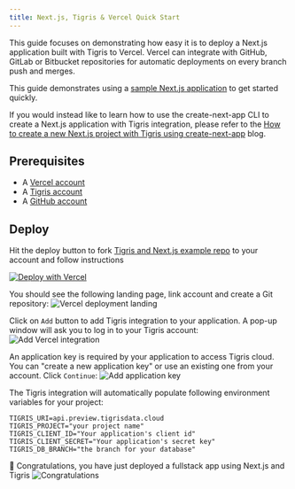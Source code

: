 ```yaml
---
title: Next.js, Tigris & Vercel Quick Start
---
```



This guide focuses on demonstrating how easy it is to deploy a Next.js application built with Tigris
to Vercel. Vercel can integrate with GitHub, GitLab or Bitbucket repositories for automatic
deployments on every branch push and merges.

This guide demonstrates using a [sample Next.js application](https://github.com/tigrisdata/tigris-vercel-starter/)
to get started quickly.

If you would instead like to learn how to use the create-next-app CLI to create a Next.js application
with Tigris integration, please refer to the
[How to create a new Next.js project with Tigris using create-next-app](https://www.tigrisdata.com/blog/create-next-app-with-tigris/) blog.

## Prerequisites

<ul>
  <li>
    A <a href="https://vercel.com">Vercel account</a>
  </li>
  <li>
    A <a href={tigrisConfig.signupUrl}>Tigris account</a>
  </li>
  <li>
    A <a href="https://github.com">GitHub account</a>
  </li>
</ul>

## Deploy

Hit the deploy button to fork [Tigris and Next.js example repo](https://github.com/tigrisdata/tigris-vercel-starter/)
to your account and follow instructions

[![Deploy with Vercel](https://vercel.com/button)](https://vercel.com/new/clone?repository-url=https%3A%2F%2Fgithub.com%2Ftigrisdata%2Ftigris-vercel-starter&project-name=todo-list-app-tigris&repo-name=todo-list-webapp-tigris&demo-title=My%20To-do%20list%20webapp&demo-description=A%20To-do%20list%20webapp%20using%20NextJS%20and%20Tigris&integration-ids=oac_Orjx197uMuJobdSaEpVv2Zn8)

You should see the following landing page, link account and create a Git repository:
![Vercel deployment landing](/img/screenshots/vercel-deploy-landing.jpg)

Click on `Add` button to add Tigris integration to your application. A pop-up window will ask you
to log in to your Tigris account:
![Add Vercel integration](/img/screenshots/vercel-deploy-add-integration.jpg)

An application key is required by your application to access Tigris cloud. You can "create a new
application key" or use an existing one from your account. Click `Continue`:
![Add application key](/img/screenshots/vercel-deploy-tigris-console.jpg)

The Tigris integration will automatically populate following environment variables for your project:

```
TIGRIS_URI=api.preview.tigrisdata.cloud
TIGRIS_PROJECT="your project name"
TIGRIS_CLIENT_ID="Your application's client id"
TIGRIS_CLIENT_SECRET="Your application's secret key"
TIGRIS_DB_BRANCH="the branch for your database"
```

:tada: Congratulations, you have just deployed a fullstack app using Next.js and Tigris
![Congratulations](/img/screenshots/vercel-deploy-success.jpg)
